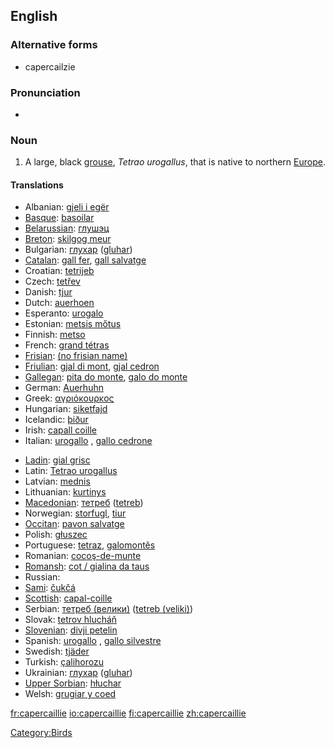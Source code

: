 {{wikipedia}}
==English==

===Alternative forms===
* capercailzie

===Pronunciation===
* {{IPA|/'kɑpɛɽkaɪi/}}

===Noun===
{{en-noun}}

# A large, black [[grouse]], ''Tetrao urogallus'', that is native to northern [[Europe]].

====Translations====
{{trans-top|bird}}
* Albanian: [[gjeli i egër]]
* [[Basque]]: [[basoilar]]
* [[Belarussian]]: [[глушэц]]
* [[Breton]]: [[skilgog meur]]
* Bulgarian: [[глухар]] ([[gluhar]])
* [[Catalan]]: [[gall fer]], [[gall salvatge]]
* Croatian: [[tetrijeb]]
* Czech: [[tetřev]]
* Danish: [[tjur]]
* Dutch: [[auerhoen]] {{n}}
* Esperanto: [[urogalo]]
* Estonian: [[metsis mőtus]]
* Finnish: [[metso]]
* French: [[grand tétras]] {{m}}
* [[Frisian]]: [[(no frisian name)]]
* [[Friulian]]: [[gjal di mont]], [[gjal cedron]]
* [[Gallegan]]: [[pita do monte]], [[galo do monte]]
* German: [[Auerhuhn]] {{n}}
* Greek: [[αγριόκουρκος]] '' ''
* Hungarian: [[siketfajd]]
* Icelandic: [[þiður]]
* Irish: [[capall coille]]
* Italian: [[urogallo]] {{m}}, [[gallo cedrone]] {{m}}
{{trans-mid}}
* [[Ladin]]: [[gial grisc]]
* Latin: [[Tetrao urogallus]] '' ''
* Latvian: [[mednis]]
* Lithuanian: [[kurtinys]]
* [[Macedonian]]: [[тетреб]] ([[tetreb]])
* Norwegian: [[storfugl]], [[tiur]]
* [[Occitan]]: [[pavon salvatge]]
* Polish: [[głuszec]] '' ''
* Portuguese: [[tetraz]], [[galomontês]]
* Romanian: [[cocoş-de-munte]]
* [[Romansh]]: [[cot / gialina da taus]]
* Russian: {{t|ru|глухарь|m|sc=Cyrl|tr=gluχár'}}
* [[Sami]]: [[čukčá]]
* [[Scottish]]: [[capal-coille]]
* Serbian: [[тетреб (велики)]] ([[tetreb (veliki)]])
* Slovak: [[tetrov hlucháň]]
* [[Slovenian]]: [[divji petelin]]
* Spanish: [[urogallo]] {{m}}, [[gallo silvestre]] {{m}}
* Swedish: [[tjäder]]
* Turkish: [[çalihorozu]]
* Ukrainian: [[глухар]] ([[gluhar]])
* [[Upper Sorbian]]: [[hłuchar]]
* Welsh: [[grugiar y coed]]
{{trans-bottom}}

[[Category:Birds]]

[[fr:capercaillie]]
[[io:capercaillie]]
[[fi:capercaillie]]
[[zh:capercaillie]]